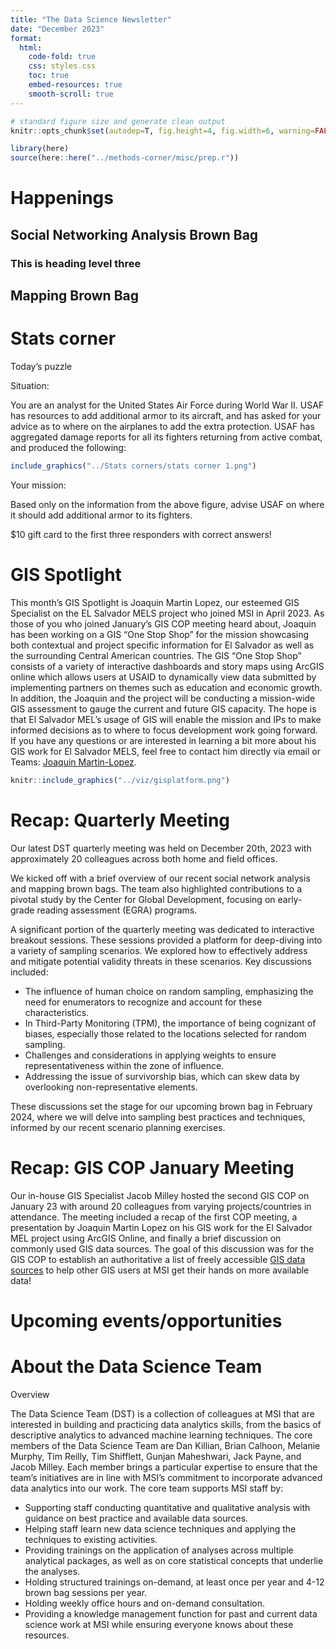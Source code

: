 ```yaml
---
title: "The Data Science Newsletter"
date: "December 2023"
format: 
  html:
    code-fold: true
    css: styles.css
    toc: true
    embed-resources: true
    smooth-scroll: true
---
```


```r

# standard figure size and generate clean output
knitr::opts_chunk$set(autodep=T, fig.height=4, fig.width=6, warning=FALSE, message=FALSE, cache=TRUE, error=T, echo=T)

library(here)
source(here::here("../methods-corner/misc/prep.r"))
```

# Happenings

## Social Networking Analysis Brown Bag

### This is heading level three

## Mapping Brown Bag

# Stats corner

::: box
::: box-header
Today's puzzle
:::

::: box-container
Situation:

You are an analyst for the United States Air Force during World War II. USAF has resources to add additional armor to its aircraft, and has asked for your advice as to where on the airplanes to add the extra protection. USAF has aggregated damage reports for all its fighters returning from active combat, and produced the following:
:::

::: box-container
```r
include_graphics("../Stats corners/stats corner 1.png")
```
:::

Your mission:

Based only on the information from the above figure, advise USAF on where it should add additional armor to its fighters.

\$10 gift card to the first three responders with correct answers!
:::

# GIS Spotlight

This month’s GIS Spotlight is Joaquin Martin Lopez, our esteemed GIS Specialist on the EL Salvador MELS project who joined MSI in April 2023. As those of you who joined January’s GIS COP meeting heard about, Joaquin has been working on a GIS “One Stop Shop” for the mission showcasing both contextual and project specific information for El Salvador as well as the surrounding Central American countries. The GIS “One Stop Shop” consists of a variety of interactive dashboards and story maps using ArcGIS online which allows users at USAID to dynamically view data submitted by implementing partners on themes such as education and economic growth. In addition, the Joaquin and the project will be conducting a mission-wide GIS assessment to gauge the current and future GIS capacity. The hope is that El Salvador MEL’s usage of GIS will enable the mission and IPs to make informed decisions as to where to focus development work going forward. If you have any questions or are interested in learning a bit more about his GIS work for El Salvador MELS, feel free to contact him directly via email or Teams: <a href="mailto:joaquin.martinlopez@msi-inc.com">Joaquin Martin-Lopez</a>. 

```r

knitr::include_graphics("../viz/gisplatform.png")

```


# Recap: Quarterly Meeting

Our latest DST quarterly meeting was held on December 20th, 2023 with approximately 20 colleagues across both home and field offices.

We kicked off with a brief overview of our recent social network analysis and mapping brown bags. The team also highlighted contributions to a pivotal study by the Center for Global Development, focusing on early-grade reading assessment (EGRA) programs.

A significant portion of the quarterly meeting was dedicated to interactive breakout sessions. These sessions provided a platform for deep-diving into a variety of sampling scenarios. We explored how to effectively address and mitigate potential validity threats in these scenarios. Key discussions included:

-   The influence of human choice on random sampling, emphasizing the need for enumerators to recognize and account for these characteristics.
-   In Third-Party Monitoring (TPM), the importance of being cognizant of biases, especially those related to the locations selected for random sampling.
-   Challenges and considerations in applying weights to ensure representativeness within the zone of influence.
-   Addressing the issue of survivorship bias, which can skew data by overlooking non-representative elements.

These discussions set the stage for our upcoming brown bag in February 2024, where we will delve into sampling best practices and techniques, informed by our recent scenario planning exercises.

# Recap: GIS COP January Meeting

Our in-house GIS Specialist Jacob Milley hosted the second GIS COP on January 23 with around 20 colleagues from varying projects/countries in attendance. The meeting included a recap of the first COP meeting, a presentation by Joaquin Martin Lopez on his GIS work for the El Salvador MEL project using ArcGIS Online, and finally a brief discussion on commonly used GIS data sources. The goal of this discussion was for the GIS COP to establish an authoritative a list of freely accessible [GIS data sources](https://tetratechinc.sharepoint.com/:x:/r/teams/MSIAdvancedAnalyticsWritingGroup/Shared%20Documents/GIS%20COP/GIS_Data_Sources.xlsx?d=web01598398674cfbaea8a4beb8f223c6&csf=1&web=1&e=Uot9f8) to help other GIS users at MSI get their hands on more available data!

# Upcoming events/opportunities

# About the Data Science Team

::: box
::: box-header
Overview
:::

::: box-container
The Data Science Team (DST) is a collection of colleagues at MSI that are interested in building and practicing data analytics skills, from the basics of descriptive analytics to advanced machine learning techniques. The core members of the Data Science Team are Dan Killian, Brian Calhoon, Melanie Murphy, Tim Reilly, Tim Shifflett, Gunjan Maheshwari, Jack Payne, and Jacob Milley. Each member brings a particular expertise to ensure that the team's initiatives are in line with MSI's commitment to incorporate advanced data analytics into our work. The core team supports MSI staff by:

-   Supporting staff conducting quantitative and qualitative analysis with guidance on best practice and available data sources.
-   Helping staff learn new data science techniques and applying the techniques to existing activities.
-   Providing trainings on the application of analyses across multiple analytical packages, as well as on core statistical concepts that underlie the analyses.
-   Holding structured trainings on-demand, at least once per year and 4-12 brown bag sessions per year.
-   Holding weekly office hours and on-demand consultation.
-   Providing a knowledge management function for past and current data science work at MSI while ensuring everyone knows about these resources.
:::
:::


